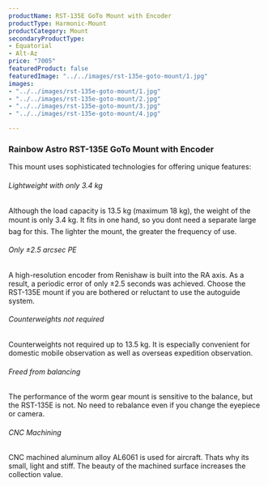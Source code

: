 ```yaml
---
productName: RST-135E GoTo Mount with Encoder
productType: Harmonic-Mount
productCategory: Mount
secondaryProductType:
- Equatorial
- Alt-Az
price: "7005"
featuredProduct: false
featuredImage: "../../images/rst-135e-goto-mount/1.jpg"
images:
- "../../images/rst-135e-goto-mount/1.jpg"
- "../../images/rst-135e-goto-mount/2.jpg"
- "../../images/rst-135e-goto-mount/3.jpg"
- "../../images/rst-135e-goto-mount/4.jpg"

---
```

### Rainbow Astro RST-135E GoTo Mount with Encoder
This mount uses sophisticated technologies for offering unique features:

###### Lightweight with only 3.4 kg
Although the load capacity is 13.5 kg (maximum 18 kg), the weight of the mount is only 3.4 kg. It fits in one hand, so you dont need a separate large bag for this. The lighter the mount, the greater the frequency of use.

###### Only ±2.5 arcsec PE
A high-resolution encoder from Renishaw is built into the RA axis. As a result, a periodic error of only ±2.5 seconds was achieved. Choose the RST-135E mount if you are bothered or reluctant to use the autoguide system.

###### Counterweights not required
Counterweights not required up to 13.5 kg. It is especially convenient for domestic mobile observation as well as overseas expedition observation.

###### Freed from balancing
The performance of the worm gear mount is sensitive to the balance, but the RST-135E is not. No need to rebalance even if you change the eyepiece or camera.

###### CNC Machining
CNC machined aluminum alloy AL6061 is used for aircraft. Thats why its small, light and stiff. The beauty of the machined surface increases the collection value.